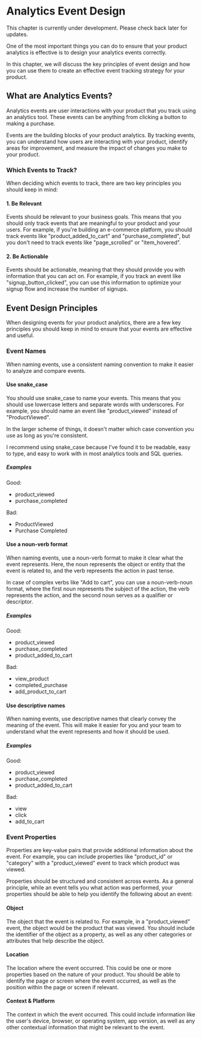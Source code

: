 
# Analytics Event Design

<InformationBox type="info">
  This chapter is currently under development. Please check back later for
  updates.
</InformationBox>

One of the most important things you can do to ensure that your product analytics is effective is to design
your analytics events correctly.

In this chapter, we will discuss the key principles of event design and how you can use them to create an
effective event tracking strategy for your product.

## What are Analytics Events?

Analytics events are user interactions with your product that you track using an analytics tool. These events
can be anything from clicking a button to making a purchase.

Events are the building blocks of your product analytics. By tracking events, you can understand how users are
interacting with your product, identify areas for improvement, and measure the impact of changes you make to
your product.

### Which Events to Track?

When deciding which events to track, there are two key principles you should keep in mind:

#### 1. Be Relevant

Events should be relevant to your business goals. This means that you should only track events that are
meaningful to your product and your users. For example, if you're building an e-commerce platform, you should
track events like "product_added_to_cart" and "purchase_completed", but you don't need to track events like
"page_scrolled" or "item_hovered".

#### 2. Be Actionable

Events should be actionable, meaning that they should provide you with information that you can act on. For
example, if you track an event like "signup_button_clicked", you can use this information to optimize your
signup flow and increase the number of signups.

## Event Design Principles

When designing events for your product analytics, there are a few key principles you should keep in mind to
ensure that your events are effective and useful.

### Event Names

When naming events, use a consistent naming convention to make it easier to analyze and compare events.

#### Use snake_case

You should use snake_case to name your events. This means that you should use lowercase letters and separate
words with underscores. For example, you should name an event like "product_viewed" instead of "ProductViewed".

In the larger scheme of things, it doesn't matter which case convention you use as long as you're consistent.

I recommend using snake_case because I've found it to be readable, easy to type, and easy to work with in most
analytics tools and SQL queries.

##### Examples

Good:

- product_viewed
- purchase_completed

Bad:

- ProductViewed
- Purchase Completed

#### Use a noun-verb format

When naming events, use a noun-verb format to make it clear what the event represents.
Here, the noun represents the object or entity that the event is related to, and the verb represents the action
in past tense.

In case of complex verbs like "Add to cart", you can use a noun-verb-noun format, where the first
noun represents the subject of the action, the verb represents the action, and the second noun serves
as a qualifier or descriptor.

##### Examples

Good:

- product_viewed
- purchase_completed
- product_added_to_cart

Bad:

- view_product
- completed_purchase
- add_product_to_cart

#### Use descriptive names

When naming events, use descriptive names that clearly convey the meaning of the event. This will make it easier
for you and your team to understand what the event represents and how it should be used.

##### Examples

Good:

- product_viewed
- purchase_completed
- product_added_to_cart

Bad:

- view
- click
- add_to_cart

### Event Properties

Properties are key-value pairs that provide additional information about the event. For example, you can
include properties like "product_id" or "category" with a "product_viewed" event to track which product was
viewed.

Properties should be structured and consistent across events. As a general principle, while an event
tells you what action was performed, your properties should be able to help you identify the following about an event:

#### Object

The object that the event is related to. For example, in a "product_viewed" event, the object would be the
product that was viewed. You should include the identifier of the object as a property, as well as any other
categories or attributes that help describe the object.

#### Location

The location where the event occurred. This could be one or more properties based on the nature of your product.
You should be able to identify the page or screen where the event occurred, as well as the position within the
page or screen if relevant.

#### Context & Platform

The context in which the event occurred. This could include information like the user's device, browser, or
operating system, app version, as well as any other contextual information that might be relevant to the event.
